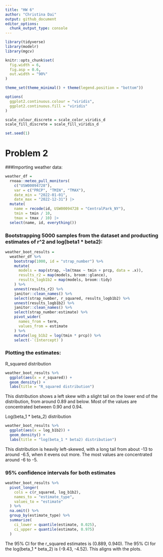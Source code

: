 ```yaml
---
title: "HW 6"
author: "Christina Dai"
output: github_document
editor_options: 
  chunk_output_type: console
---
```


```r
library(tidyverse)
library(modelr)
library(mgcv)

knitr::opts_chunk$set(
  fig.width = 6,
  fig.asp = 0.6,
  out.width = "90%"
)

theme_set(theme_minimal() + theme(legend.position = "bottom"))

options(
  ggplot2.continuous.colour = "viridis",
  ggplot2.continuous.fill = "viridis"
)

scale_colour_discrete = scale_color_viridis_d
scale_fill_discrete = scale_fill_viridis_d

set.seed(1)
```

# Problem 2

###Importing weather data:

```r
weather_df = 
  rnoaa::meteo_pull_monitors(
    c("USW00094728"),
    var = c("PRCP", "TMIN", "TMAX"), 
    date_min = "2022-01-01",
    date_max = "2022-12-31") |>
  mutate(
    name = recode(id, USW00094728 = "CentralPark_NY"),
    tmin = tmin / 10,
    tmax = tmax / 10) |>
  select(name, id, everything())
```

### Bootstrapping 5000 samples from the dataset and producting estimates of r^2 and log(beta1 * beta2):

```r
weather_boot_results = 
  weather_df %>% 
    bootstrap(1000, id = "strap_number") %>% 
    mutate(
      models = map(strap, ~lm(tmax ~ tmin + prcp, data = .x)),
      results_r2 = map(models, broom::glance),
      results_logb1b2 = map(models, broom::tidy)
    ) %>% 
    unnest(results_r2) %>% 
    janitor::clean_names() %>% 
    select(strap_number, r_squared, results_logb1b2) %>% 
    unnest(results_logb1b2) %>% 
    janitor::clean_names() %>% 
    select(strap_number:estimate) %>% 
    pivot_wider(
      names_from = term,
      values_from = estimate
    ) %>% 
    mutate(log_b1b2 = log(tmin * prcp)) %>% 
    select(-`(Intercept)`)
```


### Plotting the estimates:

R_squared distribution

```r
weather_boot_results %>% 
  ggplot(aes(x = r_squared)) + 
  geom_density() +
  labs(title = "R_squared distribution")
```

This distribution shows a left skew with a slight tail on the lower end of the distribution, from around 0.89 and below. Most of the values are concentrated between 0.90 and 0.94.


Log(beta_1 * beta_2) distribution

```r
weather_boot_results %>% 
  ggplot(aes(x = log_b1b2)) + 
  geom_density() +
  labs(title = "log(beta_1 * beta2) distribution")
```

This distribution is heavily left-skewed, with a long tail from about -13 to around -6.5, when it evens out more. The most values are concentrated around -6 to -5.


### 95% confidence intervals for both estimates

```r
weather_boot_results %>% 
  pivot_longer(
    cols = c(r_squared, log_b1b2),
    names_to = "estimate_type",
    values_to = "estimate"
  ) %>% 
  na.omit() %>% 
  group_by(estimate_type) %>% 
  summarize(
    ci_lower = quantile(estimate, 0.025),
    ci_upper = quantile(estimate, 0.975)
  )
```


The 95% CI for the r_squared estimates is (0.889, 0.940). The 95% CI for the log(beta_1 * beta_2) is (-9.43, -4.52). This aligns with the plots.











